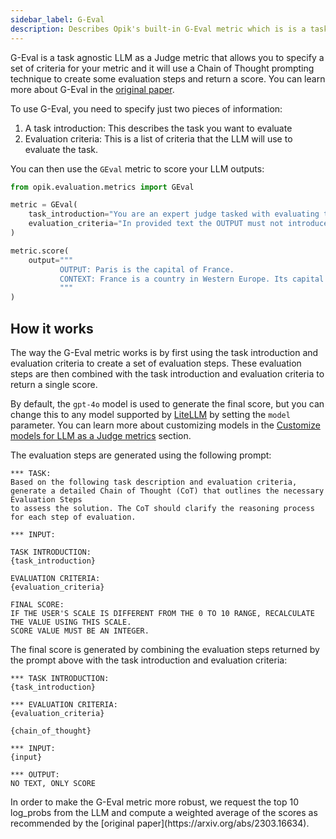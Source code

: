 ```yaml
---
sidebar_label: G-Eval
description: Describes Opik's built-in G-Eval metric which is is a task agnostic LLM as a Judge metric
---
```


G-Eval is a task agnostic LLM as a Judge metric that allows you to specify a set of criteria for your metric and it will use a Chain of Thought prompting technique to create some evaluation steps and return a score. You can learn more about G-Eval in the [original paper](https://arxiv.org/abs/2303.16634).

To use G-Eval, you need to specify just two pieces of information:

1. A task introduction: This describes the task you want to evaluate
2. Evaluation criteria: This is a list of criteria that the LLM will use to evaluate the task.

You can then use the `GEval` metric to score your LLM outputs:

```python
from opik.evaluation.metrics import GEval

metric = GEval(
    task_introduction="You are an expert judge tasked with evaluating the faithfulness of an AI-generated answer to the given context.",
    evaluation_criteria="In provided text the OUTPUT must not introduce new information beyond what's provided in the CONTEXT.",
)

metric.score(
    output="""
           OUTPUT: Paris is the capital of France.
           CONTEXT: France is a country in Western Europe. Its capital is Paris, which is known for landmarks like the Eiffel Tower.
           """
)
```

## How it works

The way the G-Eval metric works is by first using the task introduction and evaluation criteria to create a set of evaluation steps. These evaluation steps are then combined with the task introduction and evaluation criteria to return a single score.

By default, the `gpt-4o` model is used to generate the final score, but you can change this to any model supported by [LiteLLM](https://docs.litellm.ai/docs/providers) by setting the `model` parameter. You can learn more about customizing models in the [Customize models for LLM as a Judge metrics](/evaluation/metrics/custom_model) section.

The evaluation steps are generated using the following prompt:

```
*** TASK:
Based on the following task description and evaluation criteria,
generate a detailed Chain of Thought (CoT) that outlines the necessary Evaluation Steps
to assess the solution. The CoT should clarify the reasoning process for each step of evaluation.

*** INPUT:

TASK INTRODUCTION:
{task_introduction}

EVALUATION CRITERIA:
{evaluation_criteria}

FINAL SCORE:
IF THE USER'S SCALE IS DIFFERENT FROM THE 0 TO 10 RANGE, RECALCULATE THE VALUE USING THIS SCALE.
SCORE VALUE MUST BE AN INTEGER.
```

The final score is generated by combining the evaluation steps returned by the prompt above with the task introduction and evaluation criteria:

```
*** TASK INTRODUCTION:
{task_introduction}

*** EVALUATION CRITERIA:
{evaluation_criteria}

{chain_of_thought}

*** INPUT:
{input}

*** OUTPUT:
NO TEXT, ONLY SCORE
```

<Note>
  In order to make the G-Eval metric more robust, we request the top 10 log_probs from the LLM and compute a weighted
  average of the scores as recommended by the [original paper](https://arxiv.org/abs/2303.16634).
</Note>
